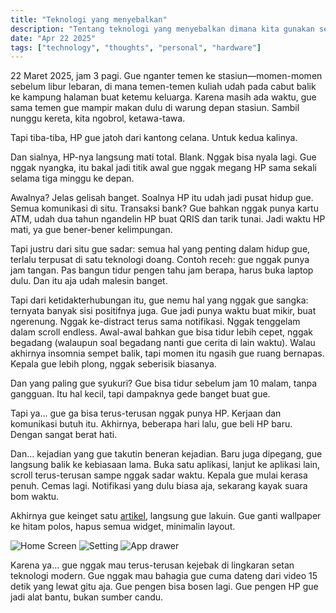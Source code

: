 ```yaml
---
title: "Teknologi yang menyebalkan"
description: "Tentang teknologi yang menyebalkan dimana kita gunakan sehari-hari"
date: "Apr 22 2025"
tags: ["technology", "thoughts", "personal", "hardware"]
---
```


22 Maret 2025, jam 3 pagi. Gue nganter temen ke stasiun—momen-momen sebelum libur lebaran, di mana temen-temen kuliah udah pada cabut balik ke kampung halaman buat ketemu keluarga. Karena masih ada waktu, gue sama temen gue mampir makan dulu di warung depan stasiun. Sambil nunggu kereta, kita ngobrol, ketawa-tawa.

Tapi tiba-tiba, HP gue jatoh dari kantong celana. Untuk kedua kalinya.

Dan sialnya, HP-nya langsung mati total. Blank. Nggak bisa nyala lagi. Gue nggak nyangka, itu bakal jadi titik awal gue nggak megang HP sama sekali selama tiga minggu ke depan.

Awalnya? Jelas gelisah banget. Soalnya HP itu udah jadi pusat hidup gue.
Semua komunikasi di situ. Transaksi bank? Gue bahkan nggak punya kartu ATM, udah dua tahun ngandelin HP buat QRIS dan tarik tunai. Jadi waktu HP mati, ya gue bener-bener kelimpungan.

Tapi justru dari situ gue sadar: semua hal yang penting dalam hidup gue, terlalu terpusat di satu teknologi doang. Contoh receh: gue nggak punya jam tangan.
Pas bangun tidur pengen tahu jam berapa, harus buka laptop dulu. Dan itu aja udah malesin banget.

Tapi dari ketidakterhubungan itu, gue nemu hal yang nggak gue sangka: ternyata banyak sisi positifnya juga. Gue jadi punya waktu buat mikir, buat ngerenung.
Nggak ke-distract terus sama notifikasi. Nggak tenggelam dalam scroll endless.
Awal-awal bahkan gue bisa tidur lebih cepet, nggak begadang (walaupun soal begadang nanti gue cerita di lain waktu). Walau akhirnya insomnia sempet balik, tapi momen itu ngasih gue ruang bernapas. Kepala gue lebih plong, nggak seberisik biasanya.

Dan yang paling gue syukuri? Gue bisa tidur sebelum jam 10 malam, tanpa gangguan. Itu hal kecil, tapi dampaknya gede banget buat gue.

Tapi ya... gue ga bisa terus-terusan nggak punya HP. Kerjaan dan komunikasi butuh itu. Akhirnya, beberapa hari lalu, gue beli HP baru. Dengan sangat berat hati.

Dan… kejadian yang gue takutin beneran kejadian. Baru juga dipegang, gue langsung balik ke kebiasaan lama. Buka satu aplikasi, lanjut ke aplikasi lain, scroll terus-terusan sampe nggak sadar waktu. Kepala gue mulai kerasa penuh. Cemas lagi. Notifikasi yang dulu biasa aja, sekarang kayak suara bom waktu.

Akhirnya gue keinget satu [artikel](https://maximevaillancourt.com/blog/turning-my-smartphone-into-a-boring-tool), langsung gue lakuin. Gue ganti wallpaper ke hitam polos, hapus semua widget, minimalin layout.

<div style={{ display: "flex", gap: "10px", justifyContent: "center" }}>
  <img src="/static/home-screen.jpeg" alt="Home Screen" style={{ width: "30%" }} />
  <img src="/static/setting.jpeg" alt="Setting" style={{ width: "30%" }} />
  <img src="/static/app-drawer.jpeg" alt="App drawer" style={{ width: "30%" }} />
</div>

Karena ya… gue nggak mau terus-terusan kejebak di lingkaran setan teknologi modern.
Gue nggak mau bahagia gue cuma dateng dari video 15 detik yang lewat gitu aja.
Gue pengen bisa bosen lagi.
Gue pengen HP gue jadi alat bantu, bukan sumber candu.
